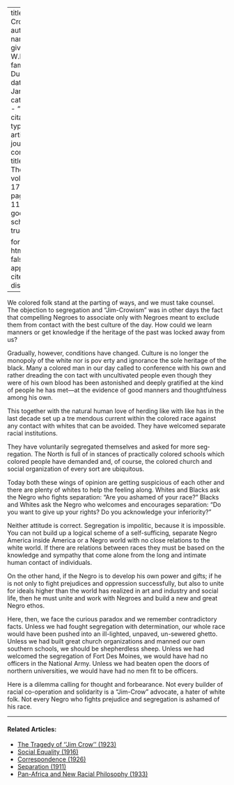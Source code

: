 
---
title: 'Jim Crow'
author:
  - name:
      given: W.E.B.
      family: Du Bois
date: Jan. 1919
categories: 
  - ""
citation: 
  type: article-journal
  container-title: The Crisis
  volume: 17
  issue: 3
  page: 112-13
google-scholar: true

format:
  html:
    toc: false
    appendix-cite-as: display
---


We  colored folk stand at the parting of ways, and we must take counsel. The objection to segregation and "Jim-Crowism" was in other days the fact that compelling Ne­groes to associate only with Negroes meant to exclude them from contact with the best culture of the day. How could we learn manners or get knowledge if the heritage of the past was locked away from us?

Gradually, however, conditions have changed. Culture is no longer the monopoly of the white nor is pov­ erty and ignorance the sole heritage of the black. Many a colored man in our day called to conference with his own and rather dreading the con­ tact with uncultivated people even though they were of his own blood has been astonished and deeply grati­fied at the kind of people he has met---at the evidence of good manners and thoughtfulness among his own.

This together with the natural human love of herding like with like has in the last decade set up a tre­ mendous current within the colored race against any contact with whites that can be avoided. They have wel­comed separate racial institutions.

They have voluntarily segregated themselves and asked for more seg­regation. The North is full of in­ stances of practically colored schools which colored people have demanded and, of course, the colored church and social organization of every sort are ubiquitous.

Today both these wings of opinion are getting suspicious of each other and there are plenty of whites to help the feeling along. Whites and Blacks ask the Negro who fights separation: "Are you ashamed of your race?" Blacks and Whites ask the Negro who welcomes and encourages separation: "Do you want to give up your rights? Do you acknowledge your inferi­ority?"

Neither attitude is correct. Segregation is impolitic, because it is impossible. You can not build up a logical scheme of a self-sufficing, sep­arate Negro America inside America or a Negro world with no close rela­tions to the white world. If there are relations between races they must be based on the knowledge and sym­pathy that come alone from the long and intimate human contact of indi­viduals.

On the other hand, if the Negro is to develop his own power and gifts; if he is not only to fight prejudices and oppression successfully, but also to unite for ideals higher than the world has realized in art and indus­try and social life, then he must unite and work with Negroes and build a new and great Negro ethos.

Here, then, we face the curious paradox and we remember contradictory facts. Unless we had fought segregation with determination, our whole race would have been pushed into an ill-lighted, unpaved, un-sewered ghetto. Unless we had built great church organizations and manned our own southern schools, we should be shepherdless sheep. Unless we had welcomed the segregation of Fort Des Moines, we would have had no officers in the National Army. Unless we had beaten open the doors of northern universities, we would have had no men fit to be officers.

Here is a dilemma calling for thought and forbearance. Not every builder of racial co-operation and solidarity is a "Jim-Crow" advocate, a hater of white folk. Not every Negro who fights prejudice and segregation is ashamed of his race.

<!-- Similar articles start here -->
<div  class="clear-wrap"></div>
<hr>
#### Related Articles:

* [The Tragedy of ''Jim Crow'' (1923)](/Volumes/26/04/tradgedy_of_jim_crow.html)
* [Social Equality (1916)](/Volumes/12/01/social_equality.html)
* [Correspondence (1926)](/Volumes/31/05/correspondence.html)
* [Separation (1911)](/Volumes/01/04/separation.html)
* [Pan-Africa and New Racial Philosophy (1933)](/Volumes/40/11/panafrica_and_new_racial_philosophy.html)

<!-- Similar articles end here -->